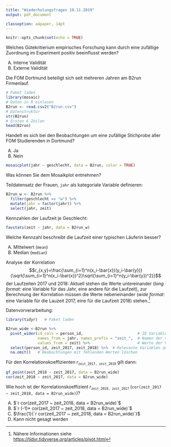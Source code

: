 ```yaml
---
title: "Wiederholungsfragen 19.11.2019"
output: pdf_document

classoption: a4paper, 14pt
---
```


```r
knitr::opts_chunk$set(echo = TRUE)
```

Welches Gütekritierium empirisches Forschung kann durch eine zufällige Zuordnung im Experiment positiv beeinflusst werden?

A.  Interne Validität
B.  Externe Validität

\vspace{2cm}

Die FOM Dortmund beteiligt sich seit mehreren Jahren am B2run Firmenlauf.
```r
# Paket laden
library(mosaic)
# Daten in R einlesen
B2run <- read.csv2("B2run.csv")
# Datenstruktur
str(B2run)
# Ersten 6 Zeilen
head(B2run)
```


Handelt es sich bei den Beobachtungen um eine zufällige Stichprobe aller FOM Studierenden in Dortmund?

A.  Ja
B.  Nein

\newpage

```r
mosaicplot(jahr ~ geschlecht, data = B2run, color = TRUE)
```

Was können Sie dem Mosaikplot entnehmen?

\newpage

Teildatensatz der Frauen, `jahr` als kategoriale Variable definieren:

```r
B2run_w <- B2run %>%
  filter(geschlecht == "w") %>%
  mutate(jahr = factor(jahr)) %>%
  select(jahr, zeit)
```

Kennzahlen der Laufzeit je Geschlecht:

```r
favstats(zeit ~ jahr, data = B2run_w)
```


Welche Kennzahl beschreibt die Laufzeit einer typischen Läuferin besser?

A.  Mittelwert (`mean`)
B.  Median (`median`)

\newpage

Analyse der Korrelation $$r_{x,y}=\frac{\sum_{i=1}^n(x_i-\bar{x})(y_i-\bar{y})}{\sqrt{\sum_{i=1}^n(x_i-\bar{x})^2}\sqrt{\sum_{i=1}^n(y_i-\bar{y})^2}}$$ der Laufzeiten 2017 und 2018: Aktuell stehen die Werte untereinander (*long format*: eine Variable für das Jahr, eine andere für die Laufzeit), zur Berechnung der Korrelation müssen die Werte nebeneinander (*wide format*: eine Variable für die Lauzeit 2017, eine für die Laufzeit 2018) stehen.^[Nähere Informationen siehe [https://tidyr.tidyverse.org/articles/pivot.html](https://tidyr.tidyverse.org/articles/pivot.html)]

Datenvorverarbeitung:

```r
library(tidyr)   # Paket laden

B2run_wide <-B2run %>%
  pivot_wider(id_cols = person_id,                        # ID Variable 
              names_from = jahr, names_prefix = "zeit_",  # Namen der neuen Variablen
              values_from = zeit) %>%                     # Werte der Variablen
  select(person_id, zeit_2017, zeit_2018) %>%  # Relevante Variablen auswählen
  na.omit()   # Beobachtungen mit fehlenden Werten löschen
```

Für den Korrelationskoeffizienten $r_{\texttt{zeit\_2017, zeit\_2018}}$ gilt dann:

```r
gf_point(zeit_2018 ~ zeit_2017, data = B2run_wide)
cor(zeit_2018 ~ zeit_2017, data = B2run_wide)
```

\newpage

Wie hoch ist der Korrelationskoeffizient  $r_{\texttt{zeit\_2018, zeit\_2017}}$ (`cor(zeit_2017 ~ zeit_2018, data = B2run_wide)`)?

A.  $`r cor(zeit_2017 ~ zeit_2018, data = B2run_wide)`$
B.  $`r (-1)* cor(zeit_2017 ~ zeit_2018, data = B2run_wide)`$ 
C.  $\frac{1}{`r cor(zeit_2017 ~ zeit_2018, data = B2run_wide)`}$
D.  Kann nicht gesagt werden